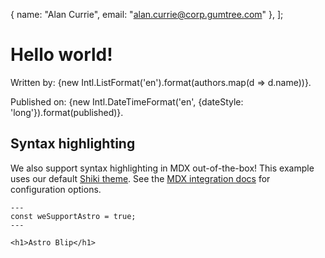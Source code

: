 
  { name: "Alan Currie", email: "alan.currie@corp.gumtree.com" },
];

# Hello world!

Written by: {new Intl.ListFormat('en').format(authors.map(d => d.name))}.

Published on: {new Intl.DateTimeFormat('en', {dateStyle: 'long'}).format(published)}.

## Syntax highlighting

We also support syntax highlighting in MDX out-of-the-box! This example uses our default [Shiki theme](https://github.com/shikijs/shiki). See the [MDX integration docs](https://docs.astro.build/en/guides/integrations-guide/mdx/#syntax-highlighting) for configuration options.

```astro
---
const weSupportAstro = true;
---

<h1>Astro Blip</h1>
```
